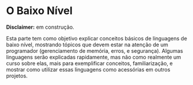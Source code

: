 # O Baixo Nível

**Disclaimer:** em construção.

Esta parte tem como objetivo explicar conceitos básicos de linguagens de baixo nível, mostrando tópicos que devem estar na atenção de um programador (gerenciamento de memória, erros, e segurança). Algumas linguagens serão explicadas rapidamente, mas não como realmente um curso sobre elas, mais para exemplificar conceitos, familiarização, e mostrar como utilizar essas linguagens como acessórias em outros projetos.
